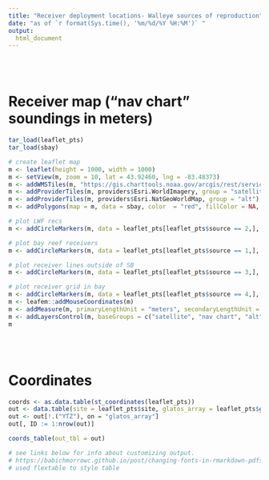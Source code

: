 ```yaml
---
title: "Receiver deployment locations- Walleye sources of reproduction"
date: "as of `r format(Sys.time(), '%m/%d/%Y %H:%M')` "
output:
  html_document
---
```


<style type="text/css">

h1.title {
	font-size: 34px;
	text-align: center;
	}
	
h4.date {
   font-size: 18px;
   text-align: center;
   }

}
   	
</style>

<br><br>

# Receiver map ("nav chart" soundings in meters)

```r
tar_load(leaflet_pts)
tar_load(sbay)

# create leaflet map
m <- leaflet(height = 1000, width = 1000)
m <- setView(m, zoom = 10, lat = 43.92460, lng = -83.48373)
m <- addWMSTiles(m, "https://gis.charttools.noaa.gov/arcgis/rest/services/MCS/ENCOnline/MapServer/exts/MaritimeChartService/WMSServer", layers = c(1,2,3,4,5,6,7), options = WMSTileOptions(format = "image/png", tranparent = TRUE))
m <- addProviderTiles(m, providers$Esri.WorldImagery, group = "satellite")
m <- addProviderTiles(m, providers$Esri.NatGeoWorldMap, group = "alt")
m <- addPolygons(map = m, data = sbay, color  = "red", fillColor = NA, group = "sag bay")

# plot LWF recs
m <- addCircleMarkers(m, data = leaflet_pts[leaflet_pts$source == 2,], label = ~site, color = c("red"), radius = c(4), group = "LWF recs", stroke = FALSE, fillOpacity = 1)  

# plot bay reef receivers
m <- addCircleMarkers(m, data = leaflet_pts[leaflet_pts$source == 1,], label = ~site, color = c("blue"), radius = c(6),  group = "bay reefs", stroke = FALSE, fillOpacity = 1)

# plot receiver lines outside of SB
m <- addCircleMarkers(m, data = leaflet_pts[leaflet_pts$source == 3,], color = "purple", radius = 6, group = "proposed_walleye", label = ~site, stroke = FALSE, fillOpacity = 1)

# plot receiver grid in bay
m <- addCircleMarkers(m, data = leaflet_pts[leaflet_pts$source == 4,], color = "yellow", radius = 6, group = "grid_10km", label = ~site, stroke = FALSE, fillOpacity = 1)
m <- leafem::addMouseCoordinates(m)
m <- addMeasure(m, primaryLengthUnit = "meters", secondaryLengthUnit = "kilometers")  
m <- addLayersControl(m, baseGroups = c("satellite", "nav chart", "alt"), overlayGroups = c("LWF recs", "bay reefs", "proposed_walleye", "grid_10km", "sag bay"), position = "bottomright", options = layersControlOptions(collapsed = FALSE))
m

```
<br><br>

# Coordinates

```r

coords <- as.data.table(st_coordinates(leaflet_pts))
out <- data.table(site = leaflet_pts$site, glatos_array = leaflet_pts$glatos_array, station_no = leaflet_pts$station_no, depth_ft = round(leaflet_pts$chart_depth_ft, 1), lon = coords$X, lat = coords$Y, deployment = leaflet_pts$dep_type)
out <- out[!.("YTZ"), on = "glatos_array"]
out[, ID := 1:nrow(out)]

coords_table(out_tbl = out)

# see links below for info about customizing output.
# https://babichmorrowc.github.io/post/changing-fonts-in-rmarkdown-pdfs/
# used flextable to style table

```





